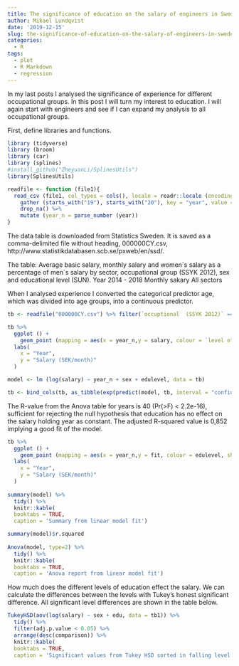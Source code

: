 ```yaml
---
title: The significance of education on the salary of engineers in Sweden
author: Mikael Lundqvist
date: '2019-12-15'
slug: the-significance-of-education-on-the-salary-of-engineers-in-sweden
categories:
  - R
tags:
  - plot
  - R Markdown
  - regression
---
```


In my last posts I analysed the significance of experience for different occupational groups. In this post I will turn my interest to education. I will again start with engineers and see if I can expand my analysis to all occupational groups.


First, define libraries and functions.


```r
library (tidyverse) 
library (broom) 
library (car)
library (splines)
#install_github("ZheyuanLi/SplinesUtils")
library(SplinesUtils)

readfile <- function (file1){  
  read_csv (file1, col_types = cols(), locale = readr::locale (encoding = "latin1"), na = c("..", "NA")) %>%  
    gather (starts_with("19"), starts_with("20"), key = "year", value = salary) %>%  
	drop_na() %>%  
    mutate (year_n = parse_number (year))
}

``` 

The data table is downloaded from Statistics Sweden. It is saved as a comma-delimited file without heading, 000000CY.csv, http://www.statistikdatabasen.scb.se/pxweb/en/ssd/.

The table:
Average basic salary, monthly salary and women´s salary as a percentage of men´s salary by sector, occupational group (SSYK 2012), sex and educational level (SUN). Year 2014 - 2018
Monthly sakary
All sectors

When I analysed experience I converted the categorical predictor age, which was divided into age groups, into a continuous predictor.

```r
tb <- readfile("000000CY.csv") %>% filter(`occuptional  (SSYK 2012)` == "214 Engineering professionals") %>% mutate(edulevel = `level of education`)

tb %>%
  ggplot () +  
    geom_point (mapping = aes(x = year_n,y = salary, colour = `level of education`, shape=sex)) + 
  labs(
    x = "Year",
    y = "Salary (SEK/month)"
  )

model <- lm (log(salary) ~ year_n + sex + edulevel, data = tb)

tb <- bind_cols(tb, as_tibble(exp(predict(model, tb, interval = "confidence"))))
```

The R-value from the Anova table for years is 40 (Pr(>F) < 2.2e-16), sufficient for rejecting the null hypothesis that education has no effect on the salary holding year as constant.
The adjusted R-squared value is 0,852 implying a good fit of the model.

```r
tb %>%
  ggplot () +  
    geom_point (mapping = aes(x = year_n,y = fit, colour = edulevel, shape = sex)) + 
  labs(
    x = "Year",
    y = "Salary (SEK/month)"
  )
	
summary(model) %>%	
  tidy() %>%
  knitr::kable( 
  booktabs = TRUE,
  caption = 'Summary from linear model fit')

summary(model)$r.squared   
  
Anova(model, type=2) %>% 
  tidy() %>% 
  knitr::kable( 
  booktabs = TRUE,
  caption = 'Anova report from linear model fit')
```

How much does the different levels of education effect the salary. We can calculate the differences between the levels with Tukey's honest significant difference. All significant level differences are shown in the table below.

```r
TukeyHSD(aov(log(salary) ~ sex + edu, data = tb1)) %>% 
  tidy() %>%
  filter(adj.p.value < 0.05) %>%
  arrange(desc(comparison)) %>% 
  knitr::kable( 
  booktabs = TRUE,
  caption = 'Significant values from Tukey HSD sorted in falling level difference')
```